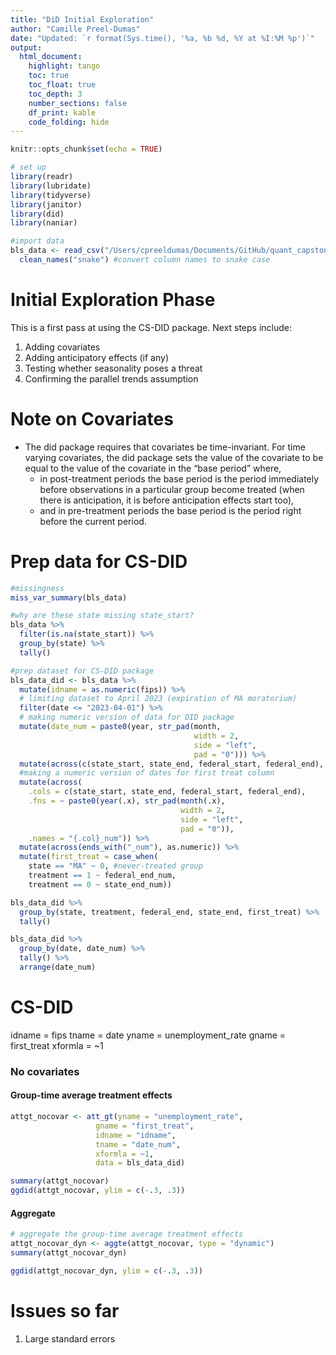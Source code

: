 ```yaml
---
title: "DiD Initial Exploration"
author: "Camille Preel-Dumas"
date: "Updated: `r format(Sys.time(), '%a, %b %d, %Y at %I:%M %p')`"
output: 
  html_document:
    highlight: tango
    toc: true
    toc_float: true
    toc_depth: 3
    number_sections: false
    df_print: kable
    code_folding: hide
---
```


```r
knitr::opts_chunk$set(echo = TRUE)
```


```r
# set up
library(readr)
library(lubridate)
library(tidyverse)
library(janitor)
library(did)
library(naniar)

#import data
bls_data <- read_csv("/Users/cpreeldumas/Documents/GitHub/quant_capstone/data_clean/BLS_county_employment_clean.csv") %>% 
  clean_names("snake") #convert column names to snake case
```

# Initial Exploration Phase

This is a first pass at using the CS-DID package. Next steps include:

1. Adding covariates
2. Adding anticipatory effects (if any)
3. Testing whether seasonality poses a threat
4. Confirming the parallel trends assumption

# Note on Covariates

* The did package requires that covariates be time-invariant. For time varying covariates, the did package sets the value of the covariate to be equal to the value of the covariate in the “base period” where, 
  * in post-treatment periods the base period is the period immediately before observations in a particular group become treated (when there is anticipation, it is before anticipation effects start too), 
  * and in pre-treatment periods the base period is the period right before the current period. 

# Prep data for CS-DID
```r

#missingness
miss_var_summary(bls_data)

#why are these state missing state_start? 
bls_data %>% 
  filter(is.na(state_start)) %>% 
  group_by(state) %>% 
  tally()

#prep dataset for CS-DID package
bls_data_did <- bls_data %>% 
  mutate(idname = as.numeric(fips)) %>% 
  # limiting dataset to April 2023 (expiration of MA moratorium)
  filter(date <= "2023-04-01") %>% 
  # making numeric version of data for DID package
  mutate(date_num = paste0(year, str_pad(month,
                                         width = 2,
                                         side = "left",
                                         pad = "0"))) %>% 
  mutate(across(c(state_start, state_end, federal_start, federal_end), mdy)) %>% 
  #making a numeric version of dates for first treat column
  mutate(across(
    .cols = c(state_start, state_end, federal_start, federal_end), 
    .fns = ~ paste0(year(.x), str_pad(month(.x),
                                      width = 2,
                                      side = "left",
                                      pad = "0")),
    .names = "{.col}_num")) %>% 
  mutate(across(ends_with("_num"), as.numeric)) %>% 
  mutate(first_treat = case_when(
    state == "MA" ~ 0, #never-treated group
    treatment == 1 ~ federal_end_num,
    treatment == 0 ~ state_end_num)) 

bls_data_did %>% 
  group_by(state, treatment, federal_end, state_end, first_treat) %>% 
  tally()

bls_data_did %>% 
  group_by(date, date_num) %>% 
  tally() %>% 
  arrange(date_num)
```

# CS-DID

idname = fips
tname = date
yname = unemployment_rate
gname = first_treat
xformla = ~1 

### No covariates

#### Group-time average treatment effects
```r
attgt_nocovar <- att_gt(yname = "unemployment_rate",
                   gname = "first_treat",
                   idname = "idname",
                   tname = "date_num",
                   xformla = ~1,
                   data = bls_data_did)

summary(attgt_nocovar)
ggdid(attgt_nocovar, ylim = c(-.3, .3))
```

#### Aggregate 
```r
# aggregate the group-time average treatment effects
attgt_nocovar_dyn <- aggte(attgt_nocovar, type = "dynamic")
summary(attgt_nocovar_dyn)

ggdid(attgt_nocovar_dyn, ylim = c(-.3, .3))
```
# Issues so far

1. Large standard errors
